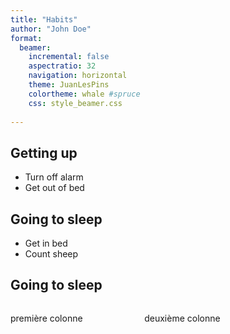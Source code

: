 ---
title: "Habits"
author: "John Doe"
format: 
  beamer:
    incremental: false 
    aspectratio: 32
    navigation: horizontal
    theme: JuanLesPins
    colortheme: whale #spruce
    css: style_beamer.css
    
---

## Getting up

- Turn off alarm
- Get out of bed

## Going to sleep

- Get in bed
- Count sheep

## Going to sleep
::::  {.columns align=top .onlytextwidth}

::: {.column width="40%" align=center}
première colonne
:::

::: {.column width="60%"}
deuxième colonne
:::

:::: 